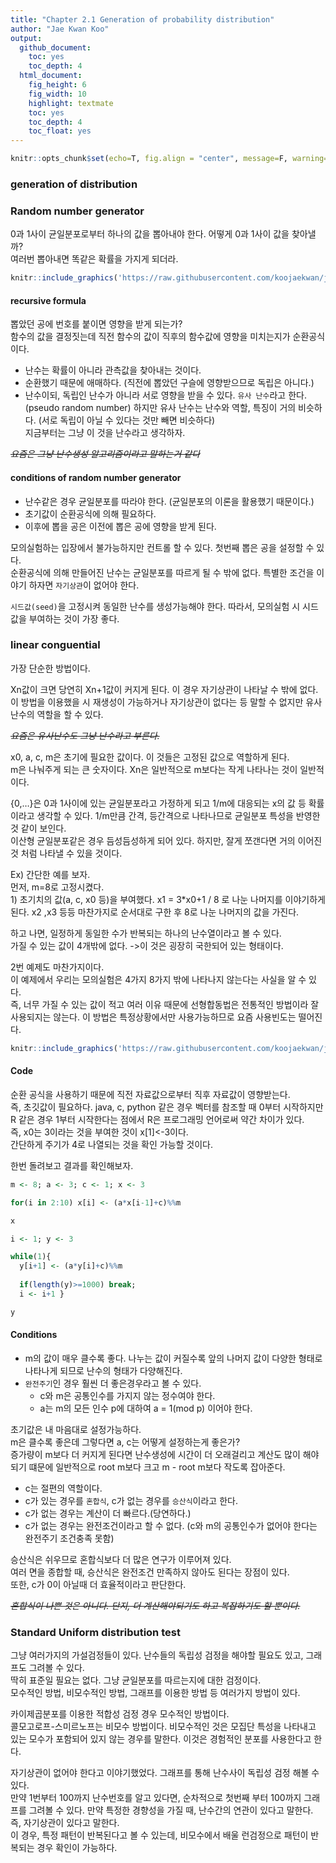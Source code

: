 ```yaml
---
title: "Chapter 2.1 Generation of probability distribution"
author: "Jae Kwan Koo"
output:
  github_document:
    toc: yes
    toc_depth: 4
  html_document:
    fig_height: 6
    fig_width: 10
    highlight: textmate
    toc: yes
    toc_depth: 4
    toc_float: yes
---
```

```r
knitr::opts_chunk$set(echo=T, fig.align = "center", message=F, warning=F, fig.height = 8, cache=T, dpi = 300, dev = "png")
```

### generation of distribution  

### Random number generator  

0과 1사이 균일분포로부터 하나의 값을 뽑아내야 한다. 어떻게 0과 1사이 값을 찾아낼까?  
여러번 뽑아내면 똑같은 확률을 가지게 되더라.  

```r
knitr::include_graphics('https://raw.githubusercontent.com/koojaekwan/jaekwan-s-R/d2a9dd03991f12a752fe05bcf4948b79ee7f4bff/Computerized_Statistics/Chapter2/chap2-1.PNG')
```  

#### recursive formula  

뽑았던 공에 번호를 붙이면 영향을 받게 되는가?  
함수의 값을 결정짓는데 직전 함수의 값이 직후의 함수값에 영향을 미치는지가 순환공식이다.  

* 난수는 확률이 아니라 관측값을 찾아내는 것이다.  
* 순환했기 때문에 애매하다. (직전에 뽑았던 구슬에 영향받으므로 독립은 아니다.)  
* 난수이되, 독립인 난수가 아니라 서로 영향을 받을 수 있다. `유사 난수`라고 한다.(pseudo random number)  하지만 유사 난수는 난수와  역할, 특징이 거의 비슷하다. (서로 독립이 아닐 수 있다는 것만 빼면 비슷하다)  
지금부터는 그냥 이 것을 난수라고 생각하자.  

~~*요즘은 그냥 난수생성 알고리즘이라고 말하는거 같다*~~  

#### conditions of random number generator  

* 난수같은 경우 균일분포를 따라야 한다. (균일분포의 이론을 활용했기 때문이다.)  
* 초기값이 순환공식에 의해 필요하다.  
* 이후에 뽑을 공은 이전에 뽑은 공에 영향을 받게 된다.  

모의실험하는 입장에서 불가능하지만 컨트롤 할 수 있다. 첫번째 뽑은 공을 설정할 수 있다.  
순환공식에 의해 만들어진 난수는 균일분포를 따르게 될 수 밖에 없다. 특별한 조건을 이야기 하자면 `자기상관`이 없어야 한다.  

`시드값(seed)`을 고정시켜 동일한 난수를 생성가능해야 한다. 따라서, 모의실험 시 시드값을 부여하는 것이 가장 좋다.  

### linear conguential  

가장 단순한 방법이다.  

Xn값이 크면 당연히 Xn+1값이 커지게 된다. 이 경우 자기상관이 나타날 수 밖에 없다.  
이 방법을 이용했을 시 재생성이 가능하거나 자기상관이 없다는 등 말할 수 없지만 유사난수의 역할을 할 수 있다.  

~~*요즘은 유사난수도 그냥 난수라고 부른다.*~~  

x0, a, c, m은 초기에 필요한 값이다. 이 것들은 고정된 값으로 역할하게 된다.  
m은 나눠주게 되는 큰 숫자이다. Xn은 일반적으로 m보다는 작게 나타나는 것이 일반적이다.  

{0,...}은 0과 1사이에 있는 균일분포라고 가정하게 되고 1/m에 대응되는 x의 값 등 확률이라고 생각할 수 있다. 1/m만큼 간격, 등간격으로 나타나므로 균일분포 특성을 반영한 것 같이 보인다.  
이산형 균일분포같은 경우 듬성듬성하게 되어 있다. 하지만, 잘게 쪼갠다면 거의 이어진 것 처럼 나타낼 수 있을 것이다.  

Ex) 간단한 예를 보자.  
먼저, m=8로 고정시켰다.  
1) 초기치의 값(a, c, x0 등)을 부여했다.
x1 = 3*x0+1 / 8 로 나눈 나머지를 이야기하게 된다. x2 ,x3 등등 마찬가지로 순서대로 구한 후 8로 나눈 나머지의 값을 가진다.  

하고 나면, 일정하게 동일한 수가 반복되는 하나의 난수열이라고 볼 수 있다.  
가질 수 있는 값이 4개밖에 없다. ->이 것은 굉장히 국한되어 있는 형태이다.  

2번 예제도 마찬가지이다.  
이 예제에서 우리는 모의실험은 4가지 8가지 밖에 나타나지 않는다는 사실을 알 수 있다.  
즉, 너무 가질 수 있는 값이 적고 여러 이유 때문에 선형합동법은 전통적인 방법이라 잘 사용되지는 않는다.  이 방법은 특정상황에서만 사용가능하므로 요즘 사용빈도는 떨어진다.  

```r
knitr::include_graphics('https://raw.githubusercontent.com/koojaekwan/jaekwan-s-R/master/Computerized_Statistics/Chapter2/chap2-2.PNG')
```  

#### Code  

순환 공식을 사용하기 때문에 직전 자료값으로부터 직후 자료값이 영향받는다.  
즉, 초깃값이 필요하다.
java, c, python 같은 경우 벡터를 참조할 때 0부터 시작하지만 R 같은 경우 1부터 시작한다는 점에서 R은 프로그래밍 언어로써 약간 차이가 있다.  
즉, x0는 3이라는 것을 부여한 것이 x[1]<-3이다.  
간단하게 주기가 4로 나열되는 것을 확인 가능할 것이다.  

한번 돌려보고 결과를 확인해보자.  

```r
m <- 8; a <- 3; c <- 1; x <- 3

for(i in 2:10) x[i] <- (a*x[i-1]+c)%%m

x
```  

```r
i <- 1; y <- 3

while(1){
  y[i+1] <- (a*y[i]+c)%%m
  
  if(length(y)>=1000) break;
  i <- i+1 }

y
```  



#### Conditions  

* m의 값이 매우 클수록 좋다. 나누는 값이 커질수록 앞의 나머지 값이 다양한 형태로 나타나게 되므로 난수의 형태가 다양해진다.  
* `완전주기`인 경우 훨씬 더 좋은경우라고 볼 수 있다.
    * c와 m은 공통인수를 가지지 않는 정수여야 한다.
    * a는 m의 모든 인수 p에 대하여 a = 1(mod p) 이어야 한다.

초기값은 내 마음대로 설정가능하다.  
m은 클수록 좋은데 그렇다면 a, c는 어떻게 설정하는게 좋은가?  
증가량이 m보다 더 커지게 된다면 난수생성에 시간이 더 오래걸리고 계산도 많이 해야되기 떄문에 일반적으로
root m보다 크고 m - root m보다 작도록 잡아준다.  

* c는 절편의 역할이다.  
* c가 있는 경우를 `혼합식`, c가 없는 경우를 `승산식`이라고 한다.  
* c가 없는 경우는 계산이 더 빠르다.(당연하다.)  
* c가 없는 경우는 완전조건이라고 할 수 없다. (c와 m의 공통인수가 없어야 한다는 완전주기 조건충족 못함)  

승산식은 쉬우므로 혼합식보다 더 많은 연구가 이루어져 있다.  
여러 면을 종합할 때, 승산식은 완전조건 만족하지 않아도 된다는 장점이 있다.  
또한, c가 0이 아닐때 더 효율적이라고 판단한다.  

~~*혼합식이 나쁜 것은 아니다. 단지, 더 계산해야되기도 하고 복잡하기도 할 뿐이다.*~~



### Standard Uniform distribution test  

그냥 여러가지의 가설검정들이 있다. 난수들의 독립성 검정을 해야할 필요도 있고, 그래프도 그려볼 수 있다.  
딱히 표준일 필요는 없다. 그냥 균일분포를 따르는지에 대한 검정이다.  
모수적인 방법, 비모수적인 방법, 그래프를 이용한 방법 등 여러가지 방법이 있다.  

카이제곱분포를 이용한 적합성 검정 경우 모수적인 방법이다.  
콜모고로프-스미르노프는 비모수 방법이다. 비모수적인 것은 모집단 특성을 나타내고 있는 모수가 포함되어 있지 않는 경우를 말한다. 이것은 경험적인 분포를 사용한다고 한다.

자기상관이 없어야 한다고 이야기했었다. 그래프를 통해 난수사이 독립성 검정 해볼 수 있다.  
만약 1번부터 100까지 난수번호를 알고 있다면, 순차적으로 첫번째 부터 100까지 그래프를 그려볼 수 있다. 만약 특정한 경향성을 가질 때, 난수간의 연관이 있다고 말한다. 즉, 자기상관이 있다고 말한다.  
이 경우, 특정 패턴이 반복된다고 볼 수 있는데, 비모수에서 배울 런검정으로 패턴이 반복되는 경우 확인이 가능하다.